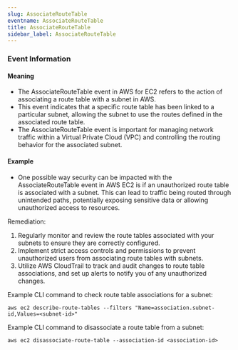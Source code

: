 ```yaml
--- 
slug: AssociateRouteTable
eventname: AssociateRouteTable
title: AssociateRouteTable
sidebar_label: AssociateRouteTable
---
```

                       


### Event Information

#### Meaning

- The AssociateRouteTable event in AWS for EC2 refers to the action of associating a route table with a subnet in AWS.
- This event indicates that a specific route table has been linked to a particular subnet, allowing the subnet to use the routes defined in the associated route table.
- The AssociateRouteTable event is important for managing network traffic within a Virtual Private Cloud (VPC) and controlling the routing behavior for the associated subnet.

#### Example

- One possible way security can be impacted with the AssociateRouteTable event in AWS EC2 is if an unauthorized route table is associated with a subnet. This can lead to traffic being routed through unintended paths, potentially exposing sensitive data or allowing unauthorized access to resources.

Remediation:
1. Regularly monitor and review the route tables associated with your subnets to ensure they are correctly configured.
2. Implement strict access controls and permissions to prevent unauthorized users from associating route tables with subnets.
3. Utilize AWS CloudTrail to track and audit changes to route table associations, and set up alerts to notify you of any unauthorized changes.

Example CLI command to check route table associations for a subnet:
```
aws ec2 describe-route-tables --filters "Name=association.subnet-id,Values=<subnet-id>"
```

Example CLI command to disassociate a route table from a subnet:
```
aws ec2 disassociate-route-table --association-id <association-id>
```

 